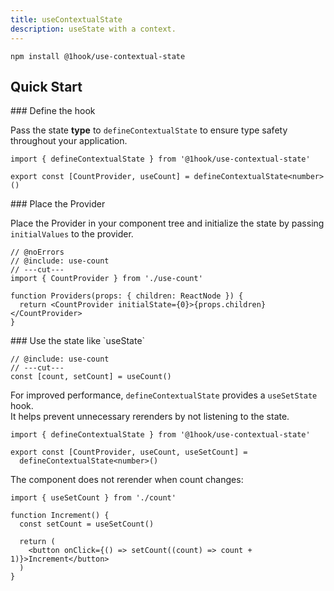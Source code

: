 ```yaml
---
title: useContextualState
description: useState with a context.
---
```


```package-install
npm install @1hook/use-contextual-state
```

## Quick Start

<Steps>
<Step>
### Define the hook

Pass the state **type** to `defineContextualState` to ensure type safety throughout your application.

```tsx twoslash title="use-count.ts" include use-count
import { defineContextualState } from '@1hook/use-contextual-state'

export const [CountProvider, useCount] = defineContextualState<number>()
```

</Step>
<Step>
### Place the Provider

Place the Provider in your component tree and initialize the state by passing `initialValues` to the provider.

```tsx twoslash
// @noErrors
// @include: use-count
// ---cut---
import { CountProvider } from './use-count'

function Providers(props: { children: ReactNode }) {
  return <CountProvider initialState={0}>{props.children}</CountProvider>
}
```

</Step>
<Step>
### Use the state like `useState`

```tsx twoslash
// @include: use-count
// ---cut---
const [count, setCount] = useCount()
```

</Step>
</Steps>

For improved performance, `defineContextualState` provides a `useSetState` hook. \
It helps prevent unnecessary rerenders by not listening to the state.

```tsx title='count.ts'
import { defineContextualState } from '@1hook/use-contextual-state'

export const [CountProvider, useCount, useSetCount] =
  defineContextualState<number>()
```

The component does not rerender when count changes:

```tsx
import { useSetCount } from './count'

function Increment() {
  const setCount = useSetCount()

  return (
    <button onClick={() => setCount((count) => count + 1)}>Increment</button>
  )
}
```
